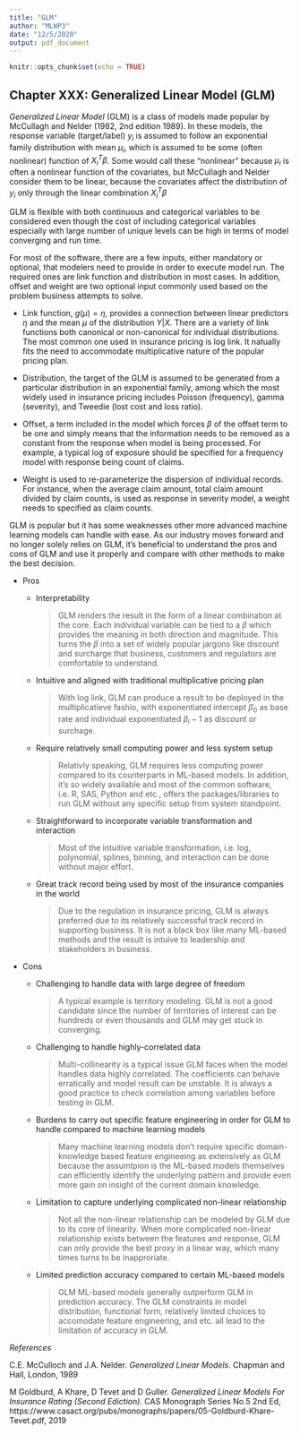 ---
title: "GLM"
author: "MLWP3"
date: "12/5/2020"
output: pdf_document
---

```{r setup, include=FALSE}
knitr::opts_chunk$set(echo = TRUE)
```

## Chapter XXX: Generalized Linear Model (GLM)

_Generalized Linear Model_ (GLM) is a class of models made popular by McCullagh and Nelder (1982, 2nd edition 1989). In these models, the response variable (target/label) $y_i$ is assumed to follow an exponential family distribution with mean $\mu_i$, which is assumed to be some (often nonlinear) function of $X^T_i\beta$. Some would call these “nonlinear” because  $\mu_i$ is often a nonlinear function of the covariates, but McCullagh and Nelder consider them to be linear, because the covariates affect the distribution of $y_i$ only through the linear combination $X^T_i\beta$

GLM is flexible with both continuous and categorical variables to be considered even though the cost of including categorical variables especially with large number of unique levels can be high in terms of model converging and run time.

For most of the software, there are a few inputs, either mandatory or
optional, that modelers need to provide in order to execute model run. The required ones are link function and distribution in most cases. In addition, offset and weight are two optional input commonly used based on the problem
business attempts to solve.

* Link function, $g(\mu)=\eta$, provides a connection between linear
predictors $\eta$ and the mean $\mu$ of the distribution $Y|X$. There are a variety of link functions both canonical or non-canonical for individual distributions. The most common one used in insurance pricing is log link. It natually fits the need to accommodate multiplicative nature of the popular pricing plan.
  
* Distribution, the target of the GLM is assumed to be generated from a particular distribution in an exponential family, among which the most widely used in insurance pricing includes Poisson (frequency), gamma (severity), and Tweedie (lost cost and loss ratio).

* Offset, a term included in the model which forces $\beta$ of the offset term to be one and simply means that the information needs to be removed as a constant from the response when model is being processed. For example, a typical log of exposure should be specified for a frequency model with response being count of claims. 

* Weight is used to re-parameterize the dispersion of individual records. For instance, when the average claim amount, total claim amount divided by claim counts, is used as response in severity model, a weight needs to specified as claim counts.

GLM is popular but it has some weaknesses other more advanced machine learning models can handle with ease. As our industry moves forward and no longer solely relies on GLM, it's beneficial to understand the pros and cons of GLM and use it properly and compare with other methods to make the best decision. 

* Pros
    + Interpretability

      > GLM renders the result in the form of a linear combination at the core. Each individual variable can be tied to a $\beta$ which provides the meaning in both direction and magnitude. This turns the $\beta$ into a set of widely popular jargons like discount and surcharge that business, customers and regulators are comfortable to understand.
    
    + Intuitive and aligned with traditional multiplicative pricing plan
    
      > With log link, GLM can produce a result to be deployed in the multiplicatieve fashio, with exponentiated intercept $\beta_0$ as base rate and individual exponentiated $\beta_i - 1$ as discount or surchage. 
      
    + Require relatively small computing power and less system setup
    
      > Relativly speaking, GLM requires less computing power compared to its counterparts in ML-based models. In addition, it's so widely available and most of the common software, i.e. R, SAS, Python and etc., offers the packages/libraries to run GLM without any specific setup from system standpoint.
      
    + Straightforward to incorporate variable transformation and interaction
    
      > Most of the intuitive variable transformation, i.e. log, polynomial, splines, binning, and interaction can be done without major effort.  
      
    + Great track record being used by most of the insurance companies in the world
    
      > Due to the regulation in insurance pricing, GLM is always preferred due to its relatively successful track record in supporting business. It is not a black box like many ML-based methods and the result is intuive to leadership and stakeholders in business.
      


* Cons
    + Challenging to handle data with large degree of freedom
    
      > A typical example is territory modeling. GLM is not a good candidate since the number of territories of interest can be hundreds or even thousands and GLM may get stuck in converging. 
      
    + Challenging to handle highly-correlated data
      
      > Multi-collinearity is a typical issue GLM faces when the model handles data highly correlated. The coefficients can behave erratically and model result can be unstable. It is always a good practice to check correlation among variables before testing in GLM.
      
    + Burdens to carry out specific feature engineering in order for GLM to handle compared to machine learning models
      
      > Many machine learning models don't require specific domain-knowledge based feature engineeing as extensively as GLM because the assumtpion is the ML-based models themselves can efficiently identify the underlying pattern and provide even more gain on insight of the current domain knowledge.
    
    + Limitation to capture underlying complicated non-linear relationship
    
      > Not all the non-linear relationship can be modeled by GLM due to its core of linearity. When more complicated non-linear relationship exists between the features and response, GLM can only provide the best proxy in a linear way, which many times turns to be inapproriate.
      
    + Limited prediction accuracy compared to certain ML-based models
    
      > GLM ML-based models generally outperform GLM in prediction accuracy. The GLM constraints in model distribution, functional form, relatively limited choices to accomodate feature  engineering, and etc. all lead to the limitation of accuracy in GLM. 
      
      





_References_

C.E. McCulloch and J.A. Nelder. _Generalized Linear Models_. Chapman and Hall, London, 1989

M Goldburd, A Khare, D Tevet and D Guller. _Generalized Linear Models For Insurance Rating (Second Ediction)_. CAS Monograph Series No.5 2nd Ed, https://www.casact.org/pubs/monographs/papers/05-Goldburd-Khare-Tevet.pdf, 2019

